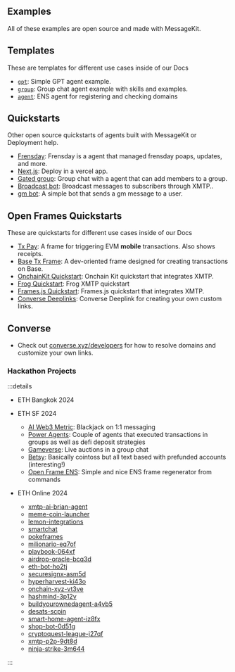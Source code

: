 ## Examples

All of these examples are open source and made with MessageKit.

## Templates

These are templates for different use cases inside of our Docs

- [`gpt`](./templates/gpt): Simple GPT agent example.
- [`group`](./templates/group): Group chat agent example with skills and examples.
- [`agent`](./templates/agent): ENS agent for registering and checking domains

## Quickstarts

Other open source quickstarts of agents built with MessageKit or Deployment help.

- [Frensday](https://github.com/ephemeraHQ/frensday): Frensday is a agent that managed frensday poaps, updates, and more.
- [Next.js](https://github.com/humanagent/message-kit-next-quickstart): Deploy in a vercel app.
- [Gated group](./directory/gated): Group chat with a agent that can add members to a group.
- [Broadcast bot](https://github.com/humanagent/broadcast-bot): Broadcast messages to subscribers through XMTP..
- [gm bot](https://github.com/xmtp/gm-bot): A simple bot that sends a gm message to a user.

## Open Frames Quickstarts

These are quickstarts for different use cases inside of our Docs

- [Tx Pay](/directory/txpay): A frame for triggering EVM **mobile** transactions. Also shows receipts.
- [Base Tx Frame](/directory/basetxframe): A dev-oriented frame designed for creating transactions on Base.
- [OnchainKit Quickstart](https://github.com/ephemeraHQ/open-frames-starter-onchainkit/): Onchain Kit quickstart that integrates XMTP.
- [Frog Quickstart](https://github.com/ephemeraHQ/open-frames-starter-frog): Frog XMTP quickstart
- [Frames.js Quickstart](https://github.com/ephemeraHQ/open-frames-starter-framesjs/): Frames.js quickstart that integrates XMTP.
- [Converse Deeplinks](https://replit.com/@FabrizioGuespe/Converse-Deeplink#index.js): Converse Deeplink for creating your own custom links.

## Converse

- Check out [converse.xyz/developers](https://converse.xyz/developers) for how to resolve domains and customize your own links.

### Hackathon Projects

:::details

- ETH Bangkok 2024

- ETH SF 2024

  - [AI Web3 Metric](https://ethglobal.com/showcase/ai-web3-metrics-a18ra): Blackjack on 1:1 messaging
  - [Power Agents](https://ethglobal.com/showcase/power-agents-djqmb): Couple of agents that executed transactions in groups as well as defi deposit strategies
  - [Gameverse](https://ethglobal.com/showcase/gameverse-h8w91): Live auctions in a group chat
  - [Betsy](https://ethglobal.com/showcase/betsy-9qx39): Basically cointoss but all text based with prefunded accounts (interesting!)
  - [Open Frame ENS](https://ethglobal.com/showcase/open-frame-t9rmb): Simple and nice ENS frame regenerator from commands

- ETH Online 2024

  - [xmtp-ai-brian-agent](https://ethglobal.com/showcase/xmtp-ai-brian-agent-1181m)
  - [meme-coin-launcher](https://ethglobal.com/showcase/meme-coin-launcher-0bz74)
  - [lemon-integrations](https://ethglobal.com/showcase/lemon-integrations-gnath)
  - [smartchat](https://ethglobal.com/showcase/smartchat-xvd7y)
  - [pokeframes](https://ethglobal.com/showcase/pokeframes-svnzv)
  - [milionario-eq7of](https://ethglobal.com/showcase/milionario-eq7of)
  - [playbook-064xf](https://ethglobal.com/showcase/playbook-064xf)
  - [airdrop-oracle-bcq3d](https://ethglobal.com/showcase/airdrop-oracle-bcq3d)
  - [eth-bot-ho2tj](https://ethglobal.com/showcase/eth-bot-ho2tj)
  - [securesignx-asm5d](https://ethglobal.com/showcase/securesignx-asm5d)
  - [hyperharvest-ki43o](https://ethglobal.com/showcase/hyperharvest-ki43o)
  - [onchain-xyz-vt3ve](https://ethglobal.com/showcase/onchain-xyz-vt3ve)
  - [hashmind-3p12v](https://ethglobal.com/showcase/hashmind-3p12v)
  - [buildyourownedagent-a4vb5](https://ethglobal.com/showcase/buildyourownedagent-a4vb5)
  - [desats-scpin](https://ethglobal.com/showcase/desats-scpin)
  - [smart-home-agent-iz8fx](https://ethglobal.com/showcase/smart-home-agent-iz8fx)
  - [shop-bot-0d51g](https://ethglobal.com/showcase/shop-bot-0d51g)
  - [cryptoquest-league-j27qf](https://ethglobal.com/showcase/cryptoquest-league-j27qf)
  - [xmtp-p2p-9dt8d](https://ethglobal.com/showcase/xmtp-p2p-9dt8d)
  - [ninja-strike-3m644](https://ethglobal.com/showcase/ninja-strike-3m644)

:::
